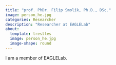 ```yaml
---
title: "prof. PhDr. Filip Smolík, Ph.D., DSc."
image: person_he.jpg
categories: Researcher
description: "Researcher at EAGLELab"
about:
  template: trestles
  image: person_he.jpg
  image-shape: round
---
```


I am a member of EAGLELab.
